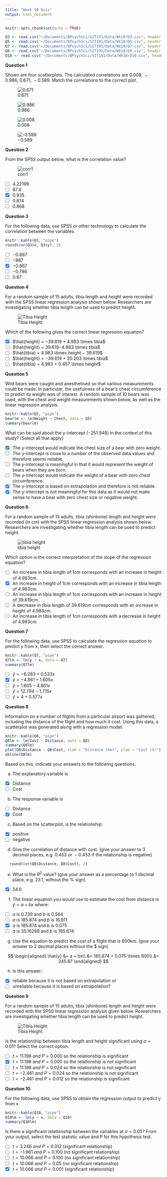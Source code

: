 ```yaml
---
title: "Week 10 Quiz"
output: html_document
---
```


```r
knitr::opts_chunk$set(echo = TRUE)

Q3 <- read.csv("~/Documents/BPsychSci/SIT191/Data/Wk10/Q3.csv", header = TRUE, sep = ",")
Q5 <- read.csv("~/Documents/BPsychSci/SIT191/Data/Wk10/Q5.csv", header = TRUE, sep = ",")
Q7 <- read.csv("~/Documents/BPsychSci/SIT191/Data/Wk10/Q7.csv", header = TRUE, sep = ",")
Q8 <- read.csv("~/Documents/BPsychSci/SIT191/Data/Wk10/Q8.csv", header = TRUE, sep = ",")
Q10 <- read.csv("~/Documents/BPsychSci/SIT191/Data/Wk10/Q10.csv", header = TRUE, sep = ",")
```

**Question 1**

Shown are four scatterplots. The calculated correlations are $0.008,\ -0.986,\ 0.671,\ -0.589$. Match the correlations to the correct plot.

![$0.671$](/Users/malford/Documents/BPscyhSci/SIT191/Images/Wk10Images/scatter2a.png)

![$0.986$](/Users/malford/Documents/BPscyhSci/SIT191/Images/Wk10Images/scatter2b.png)

![$0.008$](/Users/malford/Documents/BPscyhSci/SIT191/Images/Wk10Images/scatter2c.png)

![$-0.589$](/Users/malford/Documents/BPscyhSci/SIT191/Images/Wk10Images/scatter2d.png)

**Question 2**

From the SPSS output below, what is the correlation value?

![corr1](/Users/malford/Documents/BPscyhSci/SIT191/Images/Wk10Images/corr 1.png)

- [ ]    $4.22199$
- [ ]    $87.4%$
- [x]    $0.935$
- [ ]    $0.874$
- [ ]    $0.868$

**Question 3**

For the following data, use SPSS or other technology to calculate the correlation between the variables.

```r
knitr::kable(Q3, "pipe")
round(cor(Q3$x, Q3$y), 3)
```
 
- [ ]    $-0.887$
- [ ]    $-887$
- [x]    $-0.867$
- [ ]    $-0.786$
- [ ]    $0.87$

**Question 4**

For a random sample of 15 adults, tibia length and height were recorded with the SPSS linear regression analysis shown below.  Researchers are investigating whether tibia length can be used to predict height.

![Tibia Height](/Users/malford/Documents/BPscyhSci/SIT191/Images/Wk10Images/tibia height.png)

Which of the following gives the correct linear regression equation?

- [x]    $\hat{height} = −39.619 + 4.983 \times tibia$
- [ ]    $\hat{height} = 39.619−4.983 \times tibia$
- [ ]    $\hat{tibia} = 4.983 \times height − 39.619$
- [ ]    $\hat{height} = −39.619 + 20.203 \times tibia$
- [ ]    $\hat{tibia} = 4.983 + 0.457 \times height$

**Question 5**

Wild bears were caught and anesthetised so that various measurements could be made. In particular, the usefulness of a bear’s chest circumference to predict its weight was of interest. A random sample of 10 bears was used, with the chest and weight measurements shown below, as well as the linear regression analysis.

```r
knitr::kable(Q5, "pipe")
bearlm <- lm(Weight ~ Chest, data = Q5)
summary(bearlm)
```


What can be said about the y-intercept ($-251.948$) in the context of this study? (Select all that apply)

- [x]    The y-intercept would indicate the chest size of a bear with zero weight.
- [ ]    The y-intercept is close to a number of the observed data values and therefore seems reliable.
- [ ]    The y-intercept is meaningful in that it would represent the weight of bears when they are born.
- [ ]    The y-intercept would indicate the weight of a bear with zero chest circumference.  
- [x]    The y-intercept is based on extrapolation and therefore is not reliable.
- [x]    The y-intercept is not meaningful for this data as it would not make sense to have a bear with zero chest size or negative weight. 

**Question 6**

For a random sample of 15 adults, tibia (shinbone) length and height were recorded (in cm) with the SPSS linear regression analysis shown below.  Researchers are investigating whether tibia length can be used to predict height.

![tibia height](/Users/malford/Documents/BPscyhSci/SIT191/Images/Wk10Images/tibia height.png)

Which option is the correct interpretation of the slope of the regression equation?

- [ ]    An increase in tibia length of 1cm corresponds with an increase in height of 4.983cm.
- [x]    An increase in height of 1cm corresponds with an increase in tibia length of 4.983cm.
- [ ]    An increase in tibia length of 1cm corresponds with an increase in height of 39.619cm.
- [ ]    A decrease in tibia length of 39.619cm corresponds with an increase in height of 4.983cm.
- [ ]    An increase in tibia length of 1cm corresponds with a decrease in height of 4.983cm.

**Question 7**

For the following data, use SPSS to calculate the regression equation to predict y from x, then select the correct answer.

```r
knitr::kable(Q7, "pipe")
Q7lm <- lm(y ~ x, data = Q7)
summary(Q7lm)
```

- [ ]    $\hat{y} = −6.283 + 0.533x$
- [x]    $\hat{y} = −4.861 + 1.605x$
- [ ]    $\hat{y} = 1.605 − 4.861x$
- [ ]    $\hat{y} = 12.794 − 1.715x$
- [ ]    $\hat{y} = 4 + 0.577x$

**Question 8**

Information on a number of flights from a particular airport was gathered, including the distance of the flight and how much it cost. Using this data, a scatterplot was generated along with a regression model.

```r
knitr::kable(Q8, "pipe")
Q8lm <- lm(Cost ~ Distance, data = Q8)
summary(Q8lm)
plot(Q8$Distance ~ Q8$Cost, xlab = "Distance (km)", ylab = "Cost ($)")
abline(Q8lm)
```

Based on this, indicate your answers to the following questions. 

a.    The explanatory variable is

- [x]    Distance
- [ ]    Cost

b.    The response variable is

- [ ]    Distance
- [x]    Cost

c.    Based on the scatterplot, is the relationship:

- [x]    positive
- [ ]    negative 

d.    Give the correlation of distance with cost. (give your answer to 3 decimal places, e.g. $0.453\ or\ -0.453$ if the relationship is negative)

```r
  round(cor(Q8$Distance, Q8$Cost), 3)
```

e.    What is the $R^2$ value? (give your answer as a percentage to 1 decimal place, e.g. 23.1, without the % sign)

- [x]   54.6

f.    The linear equation you would use to estimate the cost from distance is $\hat{y} = a + bx$ where:

- [ ]   $a$ is 0.739 and $b$ is 0.564
- [ ]   $a$ is 185.874 and $b$ is 16.811
- [x]   $a$ is 185.874 and $b$ is 0.075
- [ ]   $a$ is 35.16288 and $b$ is 185.874

g.    Use the equation to predict the cost of a flight that is 800km. (give your answer to 2 decimal places without the $ sign)

$$
  \begin{aligned}
    \hat{y} &= a + bx\\
    &= 185.874 + 0.075 \times 800\\
    &= 245.87
  \end{aligned}
$$

h.    Is this answer:

- [x]    reliable because it is not based on extrapolation or
- [ ]    unreliable because it is based on extrapolation?

**Question 9**

For a random sample of 15 adults, tibia (shinbone) length and height were recorded with the SPSS linear regression analysis given below.  Researchers are investigating whether tibia length can be used to predict height.

![Tibia Height](/Users/malford/Documents/BPscyhSci/SIT191/Images/Wk10Images/tibia height.png)  

Is the relationship between tibia length and height significant using $\alpha = 0.01$?
Select the correct option. 

- [ ]    $t = 11.198\ and\ P = 0.000$ so the relationship is significant
- [x]    $t = 11.198\ and\ P = 0.000$ so the relationship is not significant
- [ ]    $t = 11.198\ and\ P = 0.024$ so the relationship is not significant
- [ ]    $t = -2.461\ and\ P = 0.024$ so the relationship is not significant
- [ ]    $t = -2.461\ and\ P = 0.012$ so the relationship is significant

**Question 10**

For the following data, use SPSS to obtain the regression output to predict y from x.

```r
knitr::kable(Q10, "pipe")
Q10lm <- lm(y ~ x, data = Q10)
summary(Q10lm)
```

Is there a significant relationship between the variables at $\alpha = 0.05$?
From your output, select the test statistic value and P for this hypothesis test.

- [ ]    $t = 3.246\ and\ P = 0.012$ (significant relationship)
- [ ]    $t = -1.861\ and\ P = 0.100$ (no significant relationship)
- [ ]    $t = 10.066\ and\ P = 0.100$ (no significant relationship)
- [ ]    $t = 10.066\ and\ P = 0.05$ (no significant relationship)
- [x]    $t = 10.066\ and\ P < 0.001$ (significant relationship)